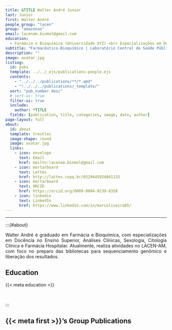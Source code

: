 ```yaml
---
title: &TITLE Walter André Junior
last: Junior
first: Walter André
people_group: "lacen"
group: "amazonas"
email: lacenam.biomol@gmail.com
education:
  - Farmácia e Bioquímica (Universidade XYZ) <br> Especializações em Docência no Ensino Superior, Análises Clínicas, Sexologia, Citologia Clínica e Farmácia Hospitalar
subtitle: "Farmacêutico-Bioquímico | Laboratório Central de Saúde Pública do Amazonas"
description: ""
image: avatar.jpg
listing:
  id: pubs
  template: ../../_ejs/publications-people.ejs
  contents:
    - "../../../publications/**/*.qmd"
    - "!../../../publications/_template/"
  sort: "pub_number desc"
  # sort-ui: true
  filter-ui: true
  include:
    author: *TITLE
  fields: [publication, title, categories, image, date, author]
page-layout: full
about:
  id: about
  template: trestles
  image-shape: round
  image: avatar.jpg
  links:
    - icon: envelope
      text: Email
      href: mailto:lacenam.biomol@gmail.com
    - icon: mortarboard
      text: Lattes
      href: http://lattes.cnpq.br/0329445924061133
    - icon: mortarboard
      text: ORCID
      href: https://orcid.org/0009-0004-9239-8358
    - icon: linkedin
      text: LinkedIn
      href: https://www.linkedin.com/in/marcoliveira85/
---
```


<hr>

:::{#about}

<div style="text-align: justify">

Walter André é graduado em Farmácia e Bioquímica, com especializações em Docência no Ensino Superior, Análises Clínicas, Sexologia, Citologia Clínica e Farmácia Hospitalar. Atualmente, realiza atividades no LACEN-AM, com foco no preparo das bibliotecas para sequenciamento genômico e liberação dos resultados.

## Education
{{< meta education >}}

<br>

:::

## {{< meta first >}}'s Group Publications

:::{#pubs}
:::
